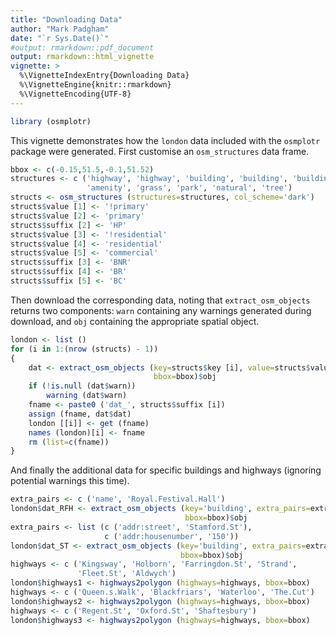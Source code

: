 ```yaml
---
title: "Downloading Data"
author: "Mark Padgham"
date: "`r Sys.Date()`"
#output: rmarkdown::pdf_document
output: rmarkdown::html_vignette
vignette: >
  %\VignetteIndexEntry{Downloading Data}
  %\VignetteEngine{knitr::rmarkdown}
  %\VignetteEncoding{UTF-8}
---
```


```r
library (osmplotr)
```

This vignette demonstrates how the `london` data included with the `osmplotr`
package were generated. First customise an `osm_structures` data frame.

```r
bbox <- c(-0.15,51.5,-0.1,51.52) 
structures <- c ('highway', 'highway', 'building', 'building', 'building',
                 'amenity', 'grass', 'park', 'natural', 'tree')   
structs <- osm_structures (structures=structures, col_scheme='dark')   
structs$value [1] <- '!primary'   
structs$value [2] <- 'primary'
structs$suffix [2] <- 'HP'
structs$value [3] <- '!residential'
structs$value [4] <- 'residential'
structs$value [5] <- 'commercial'
structs$suffix [3] <- 'BNR'
structs$suffix [4] <- 'BR'
structs$suffix [5] <- 'BC'
```

Then download the corresponding data, noting that `extract_osm_objects` returns
two components: `warn` containing any warnings generated during download, and
`obj` containing the appropriate spatial object.

```r
london <- list ()
for (i in 1:(nrow (structs) - 1)) 
{
    dat <- extract_osm_objects (key=structs$key [i], value=structs$value [i],
                                bbox=bbox)$obj
    if (!is.null (dat$warn))
        warning (dat$warn)
    fname <- paste0 ('dat_', structs$suffix [i])
    assign (fname, dat$dat)
    london [[i]] <- get (fname)
    names (london)[i] <- fname
    rm (list=c(fname))
}
```

And finally the additional data for specific buildings and highways (ignoring
potential warnings this time).

```r
extra_pairs <- c ('name', 'Royal.Festival.Hall')
london$dat_RFH <- extract_osm_objects (key='building', extra_pairs=extra_pairs, 
                                       bbox=bbox)$obj
extra_pairs <- list (c ('addr:street', 'Stamford.St'),
                     c ('addr:housenumber', '150'))
london$dat_ST <- extract_osm_objects (key='building', extra_pairs=extra_pairs, 
                                      bbox=bbox)$obj
highways <- c ('Kingsway', 'Holborn', 'Farringdon.St', 'Strand',
               'Fleet.St', 'Aldwych')
london$highways1 <- highways2polygon (highways=highways, bbox=bbox)
highways <- c ('Queen.s.Walk', 'Blackfriars', 'Waterloo', 'The.Cut')
london$highways2 <- highways2polygon (highways=highways, bbox=bbox)
highways <- c ('Regent.St', 'Oxford.St', 'Shaftesbury')
london$highways3 <- highways2polygon (highways=highways, bbox=bbox)
```
